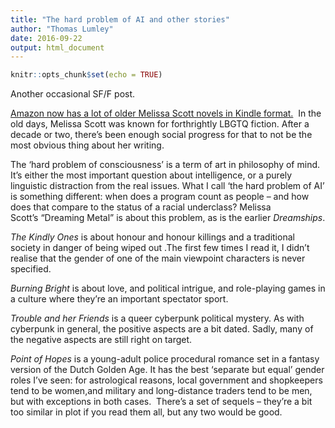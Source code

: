 ```yaml
---
title: "The hard problem of AI and other stories"
author: "Thomas Lumley"
date: 2016-09-22
output: html_document
---
```


```r
knitr::opts_chunk$set(echo = TRUE)
```

Another occasional SF/F post.

[Amazon now has a lot of older Melissa Scott novels in Kindle format.](https://www.amazon.com/Melissa-Scott/e/B000AQ3XVW)  In the old days, Melissa Scott was known for forthrightly LBGTQ fiction. After a decade or two, there’s been enough social progress for that to not be the most obvious thing about her writing.  

The ‘hard problem of consciousness’ is a term of art in philosophy of mind. It’s either the most important question about intelligence, or a purely linguistic distraction from the real issues. What I call ‘the hard problem of AI’ is something different: when does a program count as people -- and how does that compare to the status of a racial underclass? Melissa Scott’s “Dreaming Metal” is about this problem, as is the earlier *Dreamships*.

*The Kindly Ones* is about honour and honour killings and a traditional society in danger of being wiped out .The first few times I read it, I didn’t realise that the gender of one of the main viewpoint characters is never specified.   

*Burning Bright* is about love, and political intrigue, and role-playing games in a culture where they’re an important spectator sport.   

*Trouble and her Friends* is a queer cyberpunk political mystery. As with cyberpunk in general, the positive aspects are a bit dated. Sadly, many of the negative aspects are still right on target.   

*Point of Hopes* is a young-adult police procedural romance set in a fantasy version of the Dutch Golden Age. It has the best ‘separate but equal’ gender roles I’ve seen: for astrological reasons, local government and shopkeepers tend to be women,and military and long-distance traders tend to be men, but with exceptions in both cases.  There’s a set of sequels -- they’re a bit too similar in plot if you read them all, but any two would be good. 